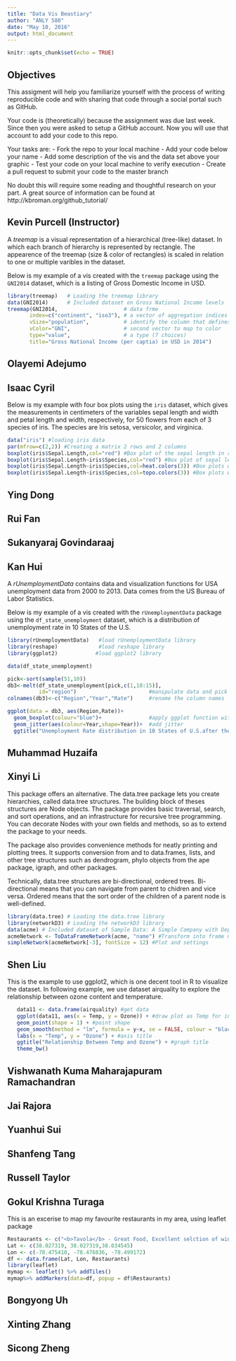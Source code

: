 ```yaml
---
title: "Data Vis Beastiary"
author: "ANLY 580"
date: "May 10, 2016"
output: html_document
---
```


```r
knitr::opts_chunk$set(echo = TRUE)
```

## Objectives

This assigment will help you familiarize yourself with the process of writing reproducible code and with sharing that code through a social portal such as GitHub.  

Your code is (theoretically) because the assignment was due last week.  Since then you were asked to setup a GitHub account.  Now you will use that account to add your code to this repo.  

Your tasks are:
- Fork the repo to your local machine
- Add your code below your name
- Add some description of the vis and the data set above your graphic
- Test your code on your local machine to verify execution
- Create a pull request to submit your code to the master branch

No doubt this will require some reading and thoughtful research on your part.  A great source of information can be found at http://kbroman.org/github_tutorial/




## Kevin Purcell (Instructor)

A *treemap* is a visual representation of a hierarchical (tree-like) dataset.  In which each branch of hierarchy is represented by rectangle.  The appearence of the treemap (size & color of rectangles) is scaled in relation to one or multiple varibles in the dataset.

Below is my example of a vis created with the `treemap` package using the `GNI2014` dataset, which is a listing of Gross Domestic Income in USD.


```r
library(treemap)   # Loading the treemap library
data(GNI2014)      # Included dataset on Gross National Income levels
treemap(GNI2014,                     # data frme
       index=c("continent", "iso3"), # a vector of aggregation indices from df
       vSize="population",           # identify the column that defines size
       vColor="GNI",                 # second vector to map to color
       type="value",                 # a type (7 choices)
       title="Gross National Income (per captia) in USD in 2014")
```


## Olayemi	Adejumo
## Isaac	Cyril

Below is my example with four box plots using the `iris` dataset, which gives the measurements in centimeters of the variables sepal length and width and petal length and width, respectively, for 50 flowers from each of 3 species of iris. The species are Iris setosa, versicolor, and virginica. 


```r

data("iris") #loading iris data
par(mfrow=c(2,2)) #Creating a matrix 2 rows and 2 columns
boxplot(iris$Sepal.Length,col="red") #Box plot of the sepal length in red
boxplot(iris$Sepal.Length~iris$Species,col="red") #Box plot of sepal length and species in red
boxplot(iris$Sepal.Length~iris$Species,col=heat.colors(3)) #Box plots with three heat colors
boxplot(iris$Sepal.Length~iris$Species,col=topo.colors(3)) #Box plots with three topo colors

```

## Ying	Dong
## Rui	Fan
## Sukanyaraj	Govindaraaj
## Kan	Hui

A *rUnemploymentData* contains data and visualization functions for USA unemployment data from 2000 to 2013. Data comes from the US Bureau of Labor Statistics.

Below is my example of a vis created with the `rUnemploymentData` package using the `df_state_unemployment` dataset, which is a distribution of unemployment rate in 10 States of the U.S.
```r
library(rUnemploymentData)   #load rUnemploymentData library
library(reshape)             #load reshape library
library(ggplot2)            #load ggplot2 library

data(df_state_unemployment)

pick<-sort(sample(51,10)) 
db3<-melt(df_state_unemployment[pick,c(1,10:15)],
          id="region")                       #manipulate data and pick 10 states out of 51 states
colnames(db3)<-c("Region","Year","Rate")     #rename the column names

ggplot(data = db3, aes(Region,Rate))+ 
  geom_boxplot(colour="blue")+               #apply ggplot function with box plot
  geom_jitter(aes(colour=Year,shape=Year))+  #add jitter
  ggtitle("Unemployment Rate distribution in 10 States of U.S.after the Financial Crisis")   #add title
```

## Muhammad	Huzaifa
## Xinyi	Li

This package offers an alternative. The data.tree package lets you create hierarchies, called data.tree structures. The building block of theses structures are Node objects. The package provides basic traversal, search, and sort operations, and an infrastructure for recursive tree programming. You can decorate Nodes with your own fields and methods, so as to extend the package to your needs.

The package also provides convenience methods for neatly printing and plotting trees. It supports conversion from and to data.frames, lists, and other tree structures such as dendrogram, phylo objects from the ape package, igraph, and other packages.

Technically, data.tree structures are bi-directional, ordered trees. Bi-directional means that you can navigate from parent to chidren and vice versa. Ordered means that the sort order of the children of a parent node is well-defined.

```r
library(data.tree) # Loading the data.tree library
library(networkD3) # Loading the networkD3 library
data(acme) # Included dataset of Sample Data: A Simple Company with Departments
acmeNetwork <- ToDataFrameNetwork(acme, "name") #Transform into frame network
simpleNetwork(acmeNetwork[-3], fontSize = 12) #Plot and settings
```
## Shen	Liu
This is the example to use ggplot2, which is one decent tool in R to visualize the dataset. In following example, we use dataset airquality to explore the relationship between ozone content and temperature.
```r
   data11 <- data.frame(airquality) #get data
   ggplot(data11, aes(x = Temp, y = Ozone)) + #draw plot as Temp for independent variable and Ozone for dependent Var.
   geom_point(shape = 1) + #point shape
   geom_smooth(method = "lm", formula = y~x, se = FALSE, colour = "black") +   #linear regression
   labs(x = "Temp", y = "Ozone") + #axis title
   ggtitle("Relationship Between Temp and Ozone") + #graph title
   theme_bw() 
```
## Vishwanath Kuma	Maharajapuram Ramachandran
## Jai	Rajora
## Yuanhui	Sui
## Shanfeng	Tang
## Russell	Taylor
## Gokul Krishna	Turaga
This is an excerise to map my favourite restaurants in my area, using leaflet package
```r
Restaurants <- c("<b>Tavola</b> - Great Food, Excellent selction of wines", "<b>Lampo Neapolitan Pizzeria </b>- Perfecto Pizza!!", "<b>Lemon Grass </b>- Delicious Thai Food" )
Lat <- c(38.027319, 38.027319,38.034545)
Lon <- c(-78.475410, -78.476836, -78.499172)
df <- data.frame(Lat, Lon, Restaurants)
library(leaflet)
mymap <- leaflet() %>% addTiles()
mymap%>% addMarkers(data=df, popup = df$Restaurants)
```

## Bongyong	Uh
## Xinting	Zhang
## Sicong	Zheng
